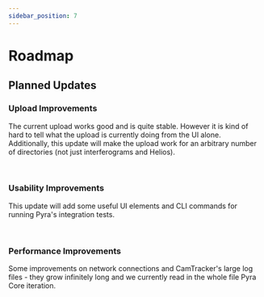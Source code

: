 ```yaml
---
sidebar_position: 7
---
```



# Roadmap

## Planned Updates

### Upload Improvements

<TrackOnGitHub
    url='https://github.com/tum-esm/pyra/issues?q=is%3Aissue+is%3Aopen+label%3A%22Update%3A+Upload+Improvements%22'
    text='Update: Upload Improvements'
    releaseDate='~ Mid November 2022'
/>

The current upload works good and is quite stable. However it is kind of hard to tell what the upload is currently doing from the UI alone. Additionally, this update will make the upload work for an arbitrary number of directories (not just interferograms and Helios).

<br />

### Usability Improvements

<TrackOnGitHub
    url='https://github.com/tum-esm/pyra/issues?q=is%3Aissue+is%3Aopen+label%3A%22Update%3A+Usability+Improvements%22'
    text='Update: Usability Improvements'
/>

This update will add some useful UI elements and CLI commands for running Pyra's integration tests.

<br />

### Performance Improvements

<TrackOnGitHub
    url='https://github.com/tum-esm/pyra/issues?q=is%3Aissue+is%3Aopen+label%3A%22Update%3A+Performance+Improvements%22'
    text='Update: Performance Improvements'
/>
Some improvements on network connections and CamTracker's large log files - they
grow infinitely long and we currently read in the whole file Pyra Core iteration.
